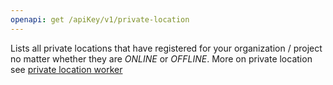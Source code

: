 ```yaml
---
openapi: get /apiKey/v1/private-location
---
```


Lists all private locations that have registered for your organization / project no
matter whether they are *ONLINE* or *OFFLINE*. More on private location see 
[private location worker](/proxy/private-location)
